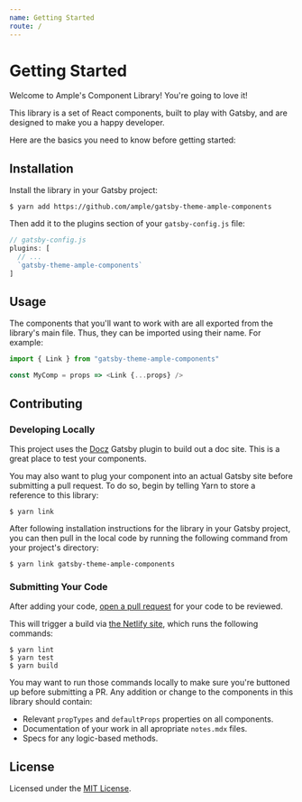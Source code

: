 ```yaml
---
name: Getting Started
route: /
---
```


# Getting Started

Welcome to Ample's Component Library! You're going to love it!

This library is a set of React components, built to play with Gatsby, and are designed to make you a happy developer.

Here are the basics you need to know before getting started:

## Installation

Install the library in your Gatsby project:

    $ yarn add https://github.com/ample/gatsby-theme-ample-components

Then add it to the plugins section of your `gatsby-config.js` file:

```js
// gatsby-config.js
plugins: [
  // ...
  `gatsby-theme-ample-components`
]
```

## Usage

The components that you'll want to work with are all exported from the library's main file. Thus, they can be imported using their name. For example:

```js
import { Link } from "gatsby-theme-ample-components"

const MyComp = props => <Link {...props} />
```

## Contributing

### Developing Locally

This project uses the [Docz](https://www.docz.site/) Gatsby plugin to build out a doc site. This is a great place to test your components.

You may also want to plug your component into an actual Gatsby site before submitting a pull request. To do so, begin by telling Yarn to store a reference to this library:

    $ yarn link

After following installation instructions for the library in your Gatsby project, you can then pull in the local code by running the following command from your project's directory:

    $ yarn link gatsby-theme-ample-components

### Submitting Your Code

After adding your code, [open a pull request](https://github.com/ample/gatsby-theme-ample-components/compare) for your code to be reviewed.

This will trigger a build via [the Netlify site](https://app.netlify.com/sites/gatsby-theme-ample-components), which runs the following commands:

    $ yarn lint
    $ yarn test
    $ yarn build

You may want to run those commands locally to make sure you're buttoned up before submitting a PR. Any addition or change to the components in this library should contain:

- Relevant `propTypes` and `defaultProps` properties on all components.
- Documentation of your work in all apropriate `notes.mdx` files.
- Specs for any logic-based methods.

## License

Licensed under the [MIT License](https://github.com/ample/gatsby-theme-ample-components/blob/master/LICENSE).
